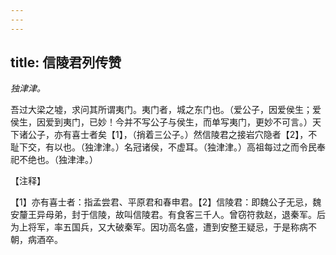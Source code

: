 ```yaml
---
---
---
```

title: 信陵君列传赞
---



*独津津。*

吾过大梁之墟，求问其所谓夷门。夷门者，城之东门也。（爱公子，因爱侯生；爱侯生，因爱到夷门，已妙！今并不写公子与侯生，而单写夷门，更妙不可言。）天下诸公子，亦有喜士者矣【1】，（捎着三公子。）然信陵君之接岩穴隐者【2】，不耻下交，有以也。（独津津。）名冠诸侯，不虚耳。（独津津。）高祖每过之而令民奉祀不绝也。（独津津。）

【注释】

【1】亦有喜士者：指孟尝君、平原君和春申君。【2】信陵君：即魏公子无忌，魏安釐王异母弟，封于信陵，故叫信陵君。有食客三千人。曾窃符救赵，退秦军。后为上将军，率五国兵，又大破秦军。因功高名盛，遭到安整王疑忌，于是称病不朝，病酒卒。
